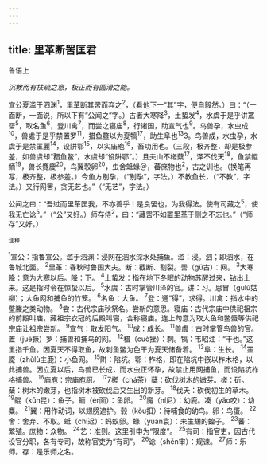```yaml
---
---
---
```

title: 里革断罟匡君
---



鲁语上

*沉教而有扶疏之意，板正而有圆滑之能。*

宣公夏滥于泗渊<sup>1</sup>，里革断其罟而弃之<sup>2</sup>，（看他下一“其”字，便自毅然。）曰：“（一面断，一面说，所以下有“公闻之”字。）古者大寒降<sup>3</sup>，土蛰发<sup>4</sup>，水虞于是乎讲罛罶<sup>5</sup>，取名鱼<sup>6</sup>，登川禽<sup>7</sup>，而尝之寝庙<sup>8</sup>，行诸国，助宣气也<sup>9</sup>。鸟兽孕，水虫成<sup>10</sup>，兽處于是乎禁置罗<sup>11</sup>，措鱼鳖以为夏犒<sup>17</sup>，助生阜也<sup>13</sup>3。鸟兽成，水虫孕，水虞于是禁罣麗<sup>14</sup>，设阱鄂<sup>15</sup>，以实庙庖<sup>16</sup>，畜功用也。（三段，极齐整，却是极参差，如兽虞却“矠鱼鳖”，水虞却“设阱鄂”。）且夫山不槎糵<sup>17</sup>，泽不伐天<sup>18</sup>，鱼禁鲲鲕<sup>19</sup>，兽长麑慶<sup>20</sup>，鸟翼彀卵<sup>20</sup>，虫舍蚳蝝＠，蕃庶物也<sup>2</sup>，古之训也。（换笔再写，极齐整，极参差。）今鱼方别孕，（“别孕”，字法。）不教鱼长，（“不教”，字法。）又行网罟，贪无艺也。”（“无艺”，字法。）

公闻之曰：“吾过而里革匡我，不亦善乎！是良罟也，为我得法。使有司藏之<sup>5</sup>，使我无亡谂<sup>5</sup>。”（“公”又好。）师存侍<sup>2</sup>，曰：“藏罟不如置里革于侧之不忘也。”（“师存”又好。）

<sup>注释</sup>

<sup>1</sup>宣公：指鲁宣公。滥于泗渊：浸网在泗水深水处捕鱼。滥：浸。泗；即泗水，在鲁城北面。
<sup>2</sup>里革：春秋时鲁国大夫。断：截断、割裂。罟（gǔ古）：网。
<sup>3</sup>大寒降：意为大寒以后。降：下。
<sup>4</sup>土蛰发：指在地下冬眠的动物苏醒过来，钻出土来。这是指时令在惊蛰以后。
<sup>5</sup>水虞：古时掌管川泽的官。讲：习。思冒（gūlǔ姑柳）；大鱼网和捕鱼的竹笼。
<sup>6</sup>名鱼：大鱼。
<sup>7</sup>登：通“得”，求得。川禽：指水中的鳖螣之类动物。
<sup>8</sup>尝：古代宗庙秋祭名。尝新的意思。寝庙：古代宗庙中供祀祖宗的前殿叫庙，藏祖宗衣冠的后殿叫寝，合称寝庙。连上句意为取大鱼和鳖蜃等供祀宗庙让祖宗尝新。
<sup>9</sup>宣气：散发阳气。
<sup>10</sup>成：成长。
<sup>11</sup>兽虞：古时掌管鸟兽的官。置（juē撅）罗：捕兽和捕鸟的网。
<sup>12</sup>稓（cuò挫）：刺。犒：韦昭注：“干也。”这里指千鱼。因夏天不得取鱼，故刺鱼鳖为色干为夏天储备着。
<sup>13</sup>阜：生长。
<sup>14</sup>罣魇（zhǔlù主鹿）：小鱼网。
<sup>15</sup>阱：陷坑。鄂：柞格，即在陷坑中嵌以柞木格，以此捕兽。因立夏以后，鸟兽已长成，而水虫正怀孕，故禁止用网捕鱼，而设陷坑柞格捕兽。
<sup>16</sup>庙庖：宗庙庖厨。
<sup>17</sup>7槎（chá茶）蘖：砍伐树木的嫩芽。槎：斫。蘖：树木的嫩芽，也指树木被砍伐后又生出的新芽。
<sup>18</sup>伐夭：砍伐初生的草木。
<sup>19</sup>鲲（kūn昆）：鱼子。鲕（ér面）：鱼卵。
<sup>20</sup>魔（ní尼）：幼鹿。凑（yǎo咬）：幼麋。
<sup>21</sup>翼：用作动词，以翅膀遮护。毂（kòu扣）：待哺食的幼鸟。卵：鸟蛋。
<sup>22</sup>舍：舍弃、不取。蚳（chí迟）：蚂蚁卵。蝝（yuán袁）：未生翅的蝗子。
<sup>23</sup>蕃：繁殖。庶物：众物。
<sup>24</sup>艺：准则。这里引申为“限度”。
<sup>25</sup>有司：指官吏，因古代设官分职，各有专司，故称官吏为“有司”。
<sup>26</sup>谂（shěn审）：规谏。
<sup>27</sup>师：乐师。存：是乐师之名。